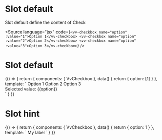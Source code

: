 

<Meta title="Components/Checkbox/Slots" component={VvCheckbox} />

# Slot default

Slot default define the content of Check

<Source
	language="jsx"
	code={`<vv-checkbox name="option" :value="1">Option 1</vv-checkbox>
<vv-checkbox name="option" :value="2">Option 2</vv-checkbox>
<vv-checkbox name="option" :value="3">Option 3</vv-checkbox>`}
/>

# Slot default

<Canvas>
	<Story name="default">
		{() => {
			return {
				components: { VvCheckbox },
				data() {
					return {
						option: [1]
					}
				},
				template: `
					<vv-checkbox v-model="option" name="option" :value="1">
						Option 1
					</vv-checkbox>
					<vv-checkbox v-model="option" name="option" :value="2">
						Option 2
					</vv-checkbox>
					<vv-checkbox v-model="option" name="option" :value="3">
						Option 3
					</vv-checkbox>
					<div>Selected value: {{option}} </div> 
                    `
			}
		}}
	</Story>
</Canvas>

# Slot hint

<Canvas>
	<Story name="hint">
		{() => {
			return {
				components: { VvCheckbox },
				data() {
					return {
						option: 1
					}
				},
				template: `
					<vv-checkbox v-model="option" name="r1" :value="1">
						My label
						<template #hint="{value}">
							Selected value: {{value}}
						</template>
					</vv-checkbox>
                    `
			}
		}}
	</Story>
</Canvas>
